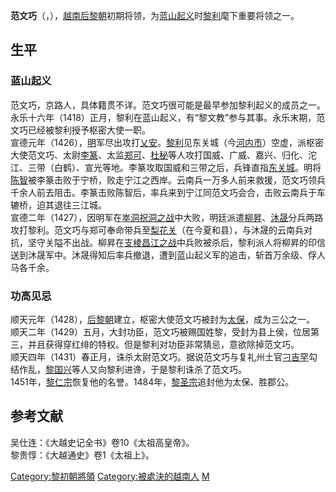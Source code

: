 {{unreferenced|time=2015-11-22T09:22:07+00:00}}
{{noteTA
|T=zh-hans:范文巧; zh-hant:范文巧;
|1=zh-hans:范文巧; zh-hant:范文巧;
}}
'''范文巧'''（{{vie|v=Phạm Văn Xảo|hn=范文巧}}，{{bd|？||1430年||catIdx=P}}），[[越南|越南]][[后黎朝|后黎朝]]初期将领，为[[蓝山起义|蓝山起义]]时[[黎利|黎利]]麾下重要将领之一。

== 生平 ==

=== 蓝山起义 ===

范文巧，京路人，具体籍贯不详。范文巧很可能是最早参加黎利起义的成员之一。永乐十六年（1418）正月，黎利在蓝山起义，有“黎文教”参与其事。永乐末期，范文巧已经被黎利授予枢密大使一职。<br>

宣德元年（1426），[[明|明]]军尽出攻打[[乂安|乂安]]。[[黎利|黎利]]见东关城（今[[河内市|河内市]]）空虚，派枢密大使范文巧、太尉[[李篆|李篆]]、太监[[郑可|郑可]]、[[杜秘|杜秘]]等人攻打国威、广威、嘉兴、归化、沱江、三带（白鹤）、宣光等地。李篆攻取国威和三带之后，兵锋直指[[东关城|东关城]]。明将[[陈智|陈智]]被李篆击败于宁桥，败走宁江之西岸。云南兵一万多人前来救援，范文巧领兵千余人前去阻击。李篆击败陈智后，率兵来到宁江同范文巧会合，击败云南兵于车辘桥，迫其退往三江城。<br>

宣德二年（1427），因明军在[[崒洞祝洞之战|崒洞祝洞之战]]中大败，明廷派遣[[柳昇|柳昇]]、[[沐晟|沐晟]]分兵两路攻打黎利。范文巧与郑可奉命带兵至[[梨花关|梨花关]]（在今夏和县），与沐晟的云南兵对抗，坚守关隘不出战。柳昇在[[支棱昌江之战|支棱昌江之战]]中兵败被杀后，黎利派人将柳昇的印信送到沐晟军中。沐晟得知后率兵撤退，遭到蓝山起义军的追击，斩首万余级、俘人马各千余。

=== 功高见忌 ===

顺天元年（1428），[[后黎朝|后黎朝]]建立，枢密大使范文巧被封为[[太保|太保]]，成为三公之一。<br>

顺天二年（1429）五月，大封功臣，范文巧被赐国姓黎，受封为县上侯，位居第三，并且获得穿红绯的特权。但是黎利对功臣非常猜忌，意欲除掉范文巧。<br>

顺天四年（1431）春正月，诛杀太尉范文巧。据说范文巧与复礼州土官[[刁吉罕|刁吉罕]]勾结作乱，[[黎国兴|黎国兴]]等人又向黎利进谗，于是黎利诛杀了范文巧。<br>

1451年，[[黎仁宗|黎仁宗]]恢复他的名誉。1484年，[[黎圣宗|黎圣宗]]追封他为太保、胜郡公。

== 参考文献 ==
吴仕连：《大越史记全书》卷10《太祖高皇帝》。<br>

黎贵惇：《大越通史》卷1《太祖上》。

{{藍山起義}}

[[Category:黎初朝將領|Category:黎初朝將領]]
[[Category:被處決的越南人|Category:被處決的越南人]]
[[Category:范姓|M]]